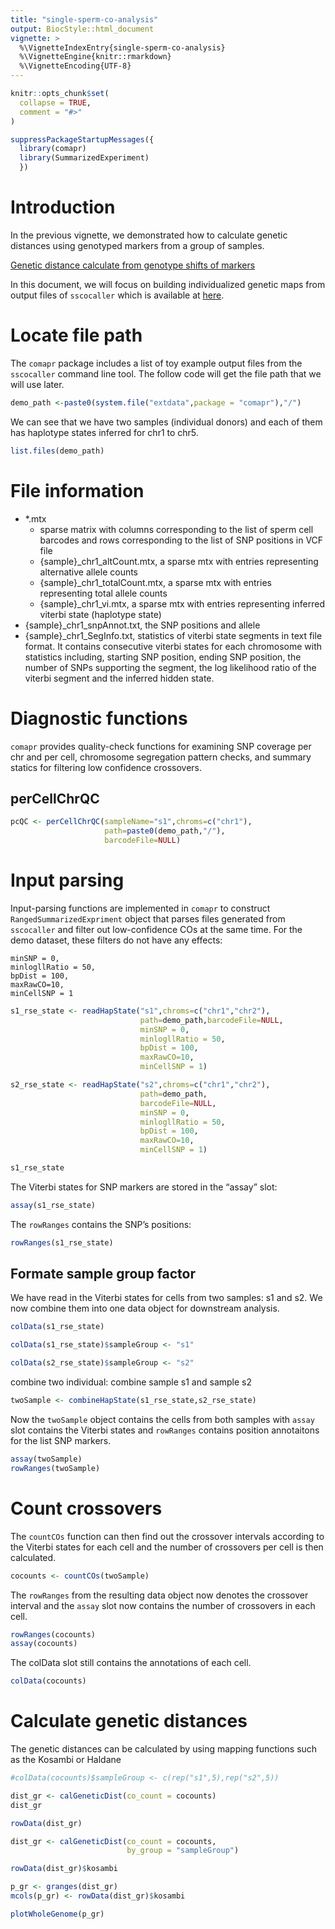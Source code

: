 ```yaml
---
title: "single-sperm-co-analysis"
output: BiocStyle::html_document
vignette: >
  %\VignetteIndexEntry{single-sperm-co-analysis}
  %\VignetteEngine{knitr::rmarkdown}
  %\VignetteEncoding{UTF-8}
---
```


```r
knitr::opts_chunk$set(
  collapse = TRUE,
  comment = "#>"
)
```

```r
suppressPackageStartupMessages({
  library(comapr)
  library(SummarizedExperiment)
  })
```

# Introduction

In the previous vignette, we demonstrated how to calculate genetic distances
using genotyped markers from a group of samples.

[Genetic distance calculate from genotype shifts of markers](getStarted.html)

In this document, we will focus on building individualized genetic maps from
output files of `sscocaller` which is available at 
[here](https://gitlab.svi.edu.au/biocellgen-public/sscocaller).

# Locate file path

The `comapr` package includes a list of toy example output files from the `sscocaller`
command line tool. The follow code will get the file path that we will use later.

```r
demo_path <-paste0(system.file("extdata",package = "comapr"),"/")
```

We can see that we have two samples (individual donors) and each of them has 
haplotype states inferred for chr1 to chr5.

```r
list.files(demo_path)
```

# File information

- *.mtx
  - sparse matrix with columns corresponding to the list of sperm cell barcodes 
  and rows corresponding to the list of SNP positions in VCF file
  - {sample}_chr1_altCount.mtx, a sparse mtx with entries representing alternative allele counts
  - {sample}_chr1_totalCount.mtx, a sparse mtx with entries representing total allele counts
  - {sample}_chr1_vi.mtx, a sparse mtx with entries representing inferred viterbi state (haplotype state)


- {sample}_chr1_snpAnnot.txt, the SNP positions and allele
- {sample}_chr1_SegInfo.txt, statistics of viterbi state segments in text file format.
   It contains consecutive viterbi states for each chromosome with statistics including, 
   starting SNP position, ending SNP position, the number of SNPs supporting the segment, 
   the log likelihood ratio of the viterbi segment and the inferred hidden state.

# Diagnostic functions

`comapr` provides quality-check functions for examining SNP coverage per chr and 
per cell, chromosome segregation pattern checks, and summary statics for 
filtering low confidence crossovers.

## perCellChrQC

```r
pcQC <- perCellChrQC(sampleName="s1",chroms=c("chr1"),
                     path=paste0(demo_path,"/"),
                     barcodeFile=NULL)
```



# Input parsing

Input-parsing functions are implemented in `comapr` to construct 
`RangedSummarizedExpriment` object that parses files generated 
from `sscocaller` and filter out low-confidence COs at the same time. For the
demo dataset, these filters do not have any effects:

```
minSNP = 0, 
minlogllRatio = 50,
bpDist = 100,
maxRawCO=10,
minCellSNP = 1
```

```r
s1_rse_state <- readHapState("s1",chroms=c("chr1","chr2"),
                             path=demo_path,barcodeFile=NULL,
                             minSNP = 0,
                             minlogllRatio = 50,
                             bpDist = 100,
                             maxRawCO=10,
                             minCellSNP = 1)

s2_rse_state <- readHapState("s2",chroms=c("chr1","chr2"),
                             path=demo_path,
                             barcodeFile=NULL,
                             minSNP = 0,
                             minlogllRatio = 50,
                             bpDist = 100,
                             maxRawCO=10,
                             minCellSNP = 1)
```


```r
s1_rse_state
```

The Viterbi states for SNP markers are stored in the "assay" slot:

```r
assay(s1_rse_state)
```

The `rowRanges` contains the SNP's positions:

```r
rowRanges(s1_rse_state)
```

## Formate sample group factor

We have read in the Viterbi states for cells from two samples: s1 and s2. We now
combine them into one data object for downstream analysis.

```r
colData(s1_rse_state)

colData(s1_rse_state)$sampleGroup <- "s1"

colData(s2_rse_state)$sampleGroup <- "s2"

```

combine two individual: combine sample s1 and sample s2


```r
twoSample <- combineHapState(s1_rse_state,s2_rse_state)
```


Now the `twoSample` object contains the cells from both samples with `assay` slot
contains the Viterbi states and `rowRanges` contains position annotaitons for
the list SNP markers.

```r
assay(twoSample)
rowRanges(twoSample)
```

# Count crossovers 

The `countCOs` function can then find out the crossover intervals according to 
the Viterbi states for each cell and the number of crossovers per cell is then
calculated.

```r
cocounts <- countCOs(twoSample)
```

The `rowRanges` from the resulting data object now denotes the crossover interval
and the `assay` slot now contains the number of crossovers in each cell.

```r
rowRanges(cocounts)
assay(cocounts)
```

The colData slot still contains the annotations of each cell.

```r
colData(cocounts)
```

# Calculate genetic distances

The genetic distances can be calculated by using mapping functions such as the
Kosambi or Haldane \cite{}

```r
#colData(cocounts)$sampleGroup <- c(rep("s1",5),rep("s2",5))

dist_gr <- calGeneticDist(co_count = cocounts)
dist_gr
```

```r
rowData(dist_gr)
```

```r

dist_gr <- calGeneticDist(co_count = cocounts,
                          by_group = "sampleGroup")

```

```r
rowData(dist_gr)$kosambi
```


```r
p_gr <- granges(dist_gr)
mcols(p_gr) <- rowData(dist_gr)$kosambi

plotWholeGenome(p_gr)

```

